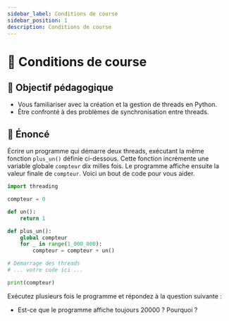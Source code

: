 ```yaml
---
sidebar_label: Conditions de course
sidebar_position: 1
description: Conditions de course
---
```


# 🧶 Conditions de course

## 🎯 Objectif pédagogique

- Vous familiariser avec la création et la gestion de threads en Python.
- Être confronté à des problèmes de synchronisation entre threads.

## 📜 Énoncé

Écrire un programme qui démarre deux threads, exécutant la même fonction
`plus_un()` définie ci-dessous. Cette fonction incrémente une variable globale `compteur` dix milles fois.
Le programme affiche ensuite la valeur finale de `compteur`. Voici un bout de
code pour vous aider.

```python
import threading

compteur = 0

def un():
    return 1

def plus_un():
    global compteur
    for _ in range(1_000_000):
        compteur = compteur + un()

# Démarrage des threads
# ... votre code ici ...

print(compteur)
```

Exécutez plusieurs fois le programme et répondez à la question suivante :

- Est-ce que le programme affiche toujours 20000 ? Pourquoi ?